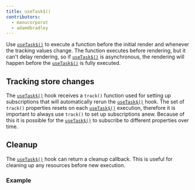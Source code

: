 ```yaml
---
title: useTask$()
contributors:
  - manucorporat
  - adamdbradley
---
```


Use [`useTask$()`](/docs/(qwik)/components/tasks/index.mdx#usetask) to execute a function before the initial render and whenever the tracking values change. The function executes before rendering, but it can't delay rendering, so if [`useTask$()`](/docs/(qwik)/components/tasks/index.mdx#usetask) is asynchronous, the rendering will happen before the [`useTask$()`](/docs/(qwik)/components/tasks/index.mdx#usetask) is fully executed.

## Tracking store changes

The [`useTask$()`](/docs/(qwik)/components/tasks/index.mdx#usetask) hook receives a `track()` function used for setting up subscriptions that will automatically rerun the [`useTask$()`](/docs/(qwik)/components/tasks/index.mdx#usetask) hook. The set of `track()` properties resets on each [`useTask$()`](/docs/(qwik)/components/tasks/index.mdx#usetask) execution, therefore it is important to always use `track()` to set up subscriptions anew. Because of this it is possible for the [`useTask$()`](/docs/(qwik)/components/tasks/index.mdx#usetask) to subscribe to different properties over time.

## Cleanup

The [`useTask$()`](/docs/(qwik)/components/tasks/index.mdx#usetask) hook can return a cleanup callback. This is useful for cleaning up any resources before new execution.

### Example
